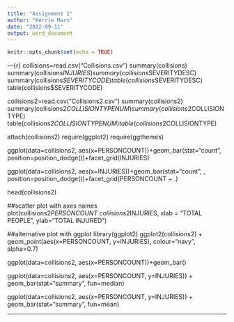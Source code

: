 ---
title: "Assignment 1"
author: "Kerrie Mars"
date: "2022-09-11"
output: word_document
---

```{r setup, include=FALSE}
knitr::opts_chunk$set(echo = TRUE)
```

---{r}
collisions=read.csv("Collisions.csv")
summary(collisions)
summary(collisions$INJURIES)
summary(collisions$SEVERITYDESC)
summary(collisions$SEVERITYCODE)
table(collisions$SEVERITYDESC)
table(collisions$SEVERITYCODE)

collisions2=read.csv("Collisions2.csv")
summary(collisions2)
summary(collisions2$COLLISIONTYPENUM)
summary(collisions2$COLLISIONTYPE)
table(collisions2$COLLISIONTYPENUM)
table(collisions2$COLLISIONTYPE)

attach(collisions2)
require(ggplot2)
require(ggthemes)

ggplot(data=collisions2, aes(x=PERSONCOUNT))+geom_bar(stat="count", position=position_dodge())+facet_grid(INJURIES)

ggplot(data=collisions2, aes(x=INJURIES))+geom_bar(stat="count", , position=position_dodge())+facet_grid(PERSONCOUNT ~ .)

head(collisions2)

##scatter plot with axes names
plot(collisions2$PERSONCOUNT ~ collisions2$INJURIES, xlab = "TOTAL PEOPLE", ylab="TOTAL INJURED")

##alternative plot with ggplot
library(ggplot2)
ggplot2(collisions2) + geom_point(aes(x=PERSONCOUNT, y=INJURIES), colour="navy", alpha=0.7)

ggplot(data=collisions2, aes(x=PERSONCOUNT))+geom_bar()

ggplot(data=collisions2, aes(x=PERSONCOUNT, y=INJURIES)) + geom_bar(stat="summary", fun=median)

ggplot(data=collisions2, aes(x=PERSONCOUNT, y=INJURIES)) + geom_bar(stat="summary", fun=mean)

---